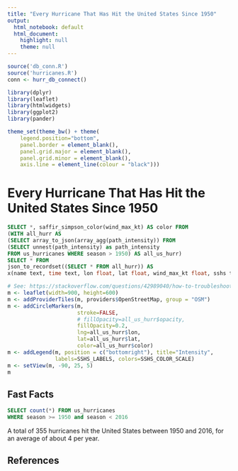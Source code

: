 ```yaml
---
title: "Every Hurricane That Has Hit the United States Since 1950"
output:
  html_notebook: default
  html_document:
    highlight: null
    theme: null
---
```


```r
source('db_conn.R')
source('hurricanes.R')
conn <- hurr_db_connect()

library(dplyr)
library(leaflet)
library(htmlwidgets)
library(ggplot2)
library(pander)
```

```r
theme_set(theme_bw() + theme(
    legend.position="bottom",
    panel.border = element_blank(),
    panel.grid.major = element_blank(),
    panel.grid.minor = element_blank(),
    axis.line = element_line(colour = "black")))
```

# Every Hurricane That Has Hit the United States Since 1950
```sql
SELECT *, saffir_simpson_color(wind_max_kt) AS color FROM
(WITH all_hurr AS
(SELECT array_to_json(array_agg(path_intensity)) FROM 
(SELECT unnest(path_intensity) as path_intensity
FROM us_hurricanes WHERE season > 1950) AS all_us_hurr)
SELECT * FROM
json_to_recordset((SELECT * FROM all_hurr)) AS
x(name text, time text, lon float, lat float, wind_max_kt float, sshs text)) as inner_
```

```r
# See: https://stackoverflow.com/questions/42989040/how-to-troubleshoot-missing-osm-tiles-in-leaflet-html-widget
m <- leaflet(width=900, height=600)
m <- addProviderTiles(m, providers$OpenStreetMap, group = "OSM")
m <- addCircleMarkers(m,
                      stroke=FALSE,
                      # fillOpacity=all_us_hurr$opacity,
                      fillOpacity=0.2,
                      lng=all_us_hurr$lon,
                      lat=all_us_hurr$lat,
                      color=all_us_hurr$color)
m <- addLegend(m, position = c("bottomright"), title="Intensity",
               labels=SSHS_LABELS, colors=SSHS_COLOR_SCALE)
m <- setView(m, -90, 25, 5)
m
```

## Fast Facts
```sql
SELECT count(*) FROM us_hurricanes
WHERE season >= 1950 and season < 2016
```

A total of 355 hurricanes hit the United States between 1950 and 2016, for an average of about 4 per year.

## References